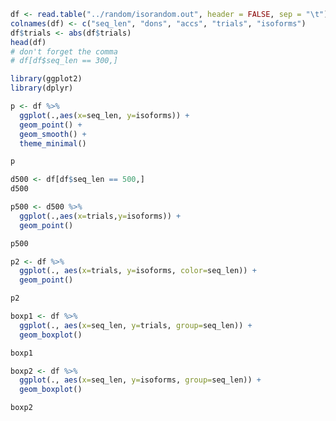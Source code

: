 ```r
df <- read.table("../random/isorandom.out", header = FALSE, sep = "\t")
colnames(df) <- c("seq_len", "dons", "accs", "trials", "isoforms")
df$trials <- abs(df$trials)
head(df)
# don't forget the comma
# df[df$seq_len == 300,]
```
```r
library(ggplot2)
library(dplyr)
```

```r
p <- df %>%
  ggplot(.,aes(x=seq_len, y=isoforms)) +
  geom_point() +
  geom_smooth() +
  theme_minimal()

p
```

```r
d500 <- df[df$seq_len == 500,]
d500

p500 <- d500 %>%
  ggplot(.,aes(x=trials,y=isoforms)) +
  geom_point()

p500
```
```r
p2 <- df %>%
  ggplot(., aes(x=trials, y=isoforms, color=seq_len)) +
  geom_point()

p2
```
```r
boxp1 <- df %>%
  ggplot(., aes(x=seq_len, y=trials, group=seq_len)) +
  geom_boxplot()

boxp1
```
```r
boxp2 <- df %>%
  ggplot(., aes(x=seq_len, y=isoforms, group=seq_len)) +
  geom_boxplot()

boxp2
```

